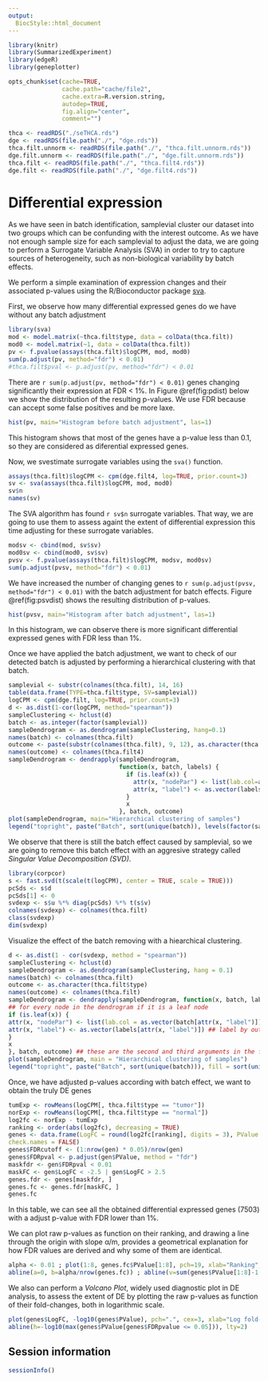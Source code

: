 ```yaml
---
output:
  BiocStyle::html_document
---
```


<!---
Because we split the analysis pipeline in different independent files,
to speed up processing it, here in the setup block we load libraries and
objects that were loaded or produced in the previously processed file,
and which are necessary in this file.
--->

```r
library(knitr)
library(SummarizedExperiment)
library(edgeR)
library(geneplotter)

opts_chunk$set(cache=TRUE,
               cache.path="cache/file2",
               cache.extra=R.version.string,
               autodep=TRUE,
               fig.align="center",
               comment="")

thca <- readRDS("./seTHCA.rds")
dge <- readRDS(file.path("./", "dge.rds"))
thca.filt.unnorm <- readRDS(file.path("./", "thca.filt.unnorm.rds"))
dge.filt.unnorm <- readRDS(file.path("./", "dge.filt.unnorm.rds"))
thca.filt <- readRDS(file.path("./", "thca.filt4.rds"))
dge.filt <- readRDS(file.path("./", "dge.filt4.rds"))
```

# Differential expression

As we have seen in batch identification, samplevial cluster our dataset into two groups which can be confunding with the interest outcome. As we have not enough sample size for each samplevial to adjust the data, we are going to perform a Surrogate Variable Analysis (SVA) in order to try to capture sources of heterogeneity, such as non-biological variability by batch effects.

We perform a simple examination of expression changes and their associated p-values using the R/Bioconductor package [sva](http://bioconductor.org/packages/sva).

First, we observe how many differential expressed genes do we have without any batch adjustment

```r
library(sva)
mod <- model.matrix(~thca.filt$type, data = colData(thca.filt))
mod0 <- model.matrix(~1, data = colData(thca.filt))
pv <- f.pvalue(assays(thca.filt)$logCPM, mod, mod0)
sum(p.adjust(pv, method="fdr") < 0.01)
#thca.filt$pval <- p.adjust(pv, method="fdr") < 0.01
```

There are `r sum(p.adjust(pv, method="fdr") < 0.01)` genes changing significantly
their expression at FDR < 1%. In Figure \@ref(fig:pdist) below we show the distribution of the resulting p-values.
We use FDR because can accept some false positives and be more laxe. 

```r
hist(pv, main="Histogram before batch adjustment", las=1)
```

This histogram shows that most of the genes have a p-value less than 0.1, so they are considered as diferential expressed genes.

Now, we svestimate surrogate variables using the `sva()` function.

```r
assays(thca.filt)$logCPM <- cpm(dge.filt4, log=TRUE, prior.count=3)
sv <- sva(assays(thca.filt)$logCPM, mod, mod0)
sv$n
names(sv)
```

The SVA algorithm has found `r sv$n` surrogate variables. That way, we are going to use them to assess againt the extent of differential expression this time adjusting for these surrogate variables.

```r
modsv <- cbind(mod, sv$sv)
mod0sv <- cbind(mod0, sv$sv)
pvsv <- f.pvalue(assays(thca.filt)$logCPM, modsv, mod0sv)
sum(p.adjust(pvsv, method="fdr") < 0.01)
```

We have increased the number of changing genes to `r sum(p.adjust(pvsv, method="fdr") < 0.01)` with the batch adjustment for batch effects.
Figure \@ref(fig:psvdist) shows the resulting distribution of p-values.

```r
hist(pvsv, main="Histogram after batch adjustment", las=1)
```

In this histogram, we can observe there is more significant differential expressed genes with FDR less than 1%.

Once we have applied the batch adjustment, we want to check of our detected batch is adjusted by performing a hierarchical clustering with that batch.

```r
samplevial <- substr(colnames(thca.filt), 14, 16)
table(data.frame(TYPE=thca.filt$type, SV=samplevial))
logCPM <- cpm(dge.filt, log=TRUE, prior.count=3)
d <- as.dist(1-cor(logCPM, method="spearman"))
sampleClustering <- hclust(d)
batch <- as.integer(factor(samplevial))
sampleDendrogram <- as.dendrogram(sampleClustering, hang=0.1)
names(batch) <- colnames(thca.filt)
outcome <- paste(substr(colnames(thca.filt), 9, 12), as.character(thca.filt$type), sep="-")
names(outcome) <- colnames(thca.filt4)
sampleDendrogram <- dendrapply(sampleDendrogram,
                               function(x, batch, labels) {
                                 if (is.leaf(x)) {
                                   attr(x, "nodePar") <- list(lab.col=as.vector(batch[attr(x, "label")]))
                                   attr(x, "label") <- as.vector(labels[attr(x, "label")])
                                 }
                                 x
                               }, batch, outcome)
plot(sampleDendrogram, main="Hierarchical clustering of samples")
legend("topright", paste("Batch", sort(unique(batch)), levels(factor(samplevial))), fill=sort(unique(batch)))
```

We observe that there is still the batch effect caused by samplevial, so we are going to remove this batch effect with an aggresive strategy called *Singular Value Decomposition (SVD)*. 

```r
library(corpcor)
s <- fast.svd(t(scale(t(logCPM), center = TRUE, scale = TRUE)))
pcSds <- s$d
pcSds[1] <- 0
svdexp <- s$u %*% diag(pcSds) %*% t(s$v)
colnames(svdexp) <- colnames(thca.filt)
class(svdexp)
dim(svdexp)
```

Visualize the effect of the batch removing with a hiearchical clustering.

```r
d <- as.dist(1 - cor(svdexp, method = "spearman"))
sampleClustering <- hclust(d)
sampleDendrogram <- as.dendrogram(sampleClustering, hang = 0.1)
names(batch) <- colnames(thca.filt)
outcome <- as.character(thca.filt$type)
names(outcome) <- colnames(thca.filt)
sampleDendrogram <- dendrapply(sampleDendrogram, function(x, batch, labels) {
## for every node in the dendrogram if it is a leaf node
if (is.leaf(x)) {
attr(x, "nodePar") <- list(lab.col = as.vector(batch[attr(x, "label")])) ## color by batch
attr(x, "label") <- as.vector(labels[attr(x, "label")]) ## label by outcome
}
x
}, batch, outcome) ## these are the second and third arguments in the function
plot(sampleDendrogram, main = "Hierarchical clustering of samples")
legend("topright", paste("Batch", sort(unique(batch))), fill = sort(unique(batch)))
```

Once, we have adjusted p-values according with batch effect, we want to obtain the truly DE genes

```r
tumExp <- rowMeans(logCPM[, thca.filt$type == "tumor"])
norExp <- rowMeans(logCPM[, thca.filt$type == "normal"])
log2fc <- norExp - tumExp
ranking <- order(abs(log2fc), decreasing = TRUE)
genes <- data.frame(LogFC = round(log2fc[ranking], digits = 3), PValue = round(pvsv, digits = 3), row.names = rowData(thca.filt)$symbol[ranking],
check.names = FALSE)
genes$FDRcutoff <- (1:nrow(gen) * 0.05)/nrow(gen)
genes$FDRpval <- p.adjust(gen$PValue, method = "fdr")
maskfdr <- gen$FDRpval < 0.01
maskFC <- gen$LogFC < -2.5 | gen$LogFC > 2.5
genes.fdr <- genes[maskfdr, ]
genes.fc <- genes.fdr[maskFC, ]
genes.fc
```

In this table, we can see all the obtained differential expressed genes (7503) with a adjust p-value with FDR lower than 1%. 

We can plot raw p-values as function on their ranking, and drawing a line through the origin with slope α/m, provides a geometrical explanation for how FDR values are derived and why some of them are identical.

```r
alpha <- 0.01 ; plot(1:8, genes.fc$PValue[1:8], pch=19, xlab="Ranking", ylab="Raw p-value", las=1, main = "Plot of raw P-values")
abline(a=0, b=alpha/nrow(genes.fc)) ; abline(v=sum(genes$PValue[1:8]-1:8*alpha/nrow(genes) < 0), lty=2)
```

We also can perform a *Volcano Plot*, widely used diagnostic
plot in DE analysis, to assess the extent of DE by plotting the raw p-values as function of their fold-changes, both in logarithmic scale.

```r
plot(genes$LogFC, -log10(genes$PValue), pch=".", cex=3, xlab="Log fold-change", ylab="Raw p-value", las=1)
abline(h=-log10(max(genes$PValue[genes$FDRpvalue <= 0.05])), lty=2)
```

## Session information

```r
sessionInfo()
```